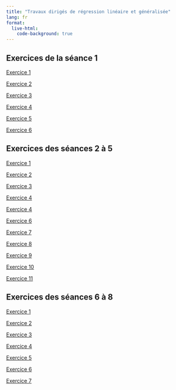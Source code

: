 ```yaml
---
title: "Travaux dirigés de régression linéaire et généralisée"
lang: fr
format:
  live-html:
    code-background: true
---
```


## Exercices de la séance 1

[Exercice 1](/posts/td1-exo1.html)

[Exercice 2](/posts/td1-exo2.html)

[Exercice 3](/posts/td1-exo3.html)

[Exercice 4](/posts/td1-exo4.html)

[Exercice 5](/posts/td1-exo5.html)

[Exercice 6](/posts/td1-exo6.html)

## Exercices des séances 2 à 5

[Exercice 1](/posts/td2-exo1.html)

[Exercice 2](/posts/td2-exo2.html)

[Exercice 3](/posts/td2-exo3.html)


::: {.content-hidden when-format="html"}


[Exercice 4](/posts/td2-exo4.html)

[Exercice 4](/posts/td2-exo5.html)

[Exercice 6](/posts/td2-exo6.html)

[Exercice 7](/posts/td2-exo7.html)

[Exercice 8](/posts/td2-exo8.html)

[Exercice 9](/posts/td2-exo9.html)

[Exercice 10](/posts/td2-exo10.html)

[Exercice 11](/posts/td2-exo11.html)

:::

::: {.content-hidden when-format="html"}

## Exercices des séances 6 à 8

[Exercice 1](/posts/td6-exo1.html)

[Exercice 2](/posts/td6-exo2.html)

[Exercice 3](/posts/td6-exo3.html)

[Exercice 4](/posts/td6-exo4.html)

[Exercice 5](/posts/td6-exo5.html)

[Exercice 6](/posts/td6-exo6.html)

[Exercice 7](/posts/td6-exo7.html)

:::

